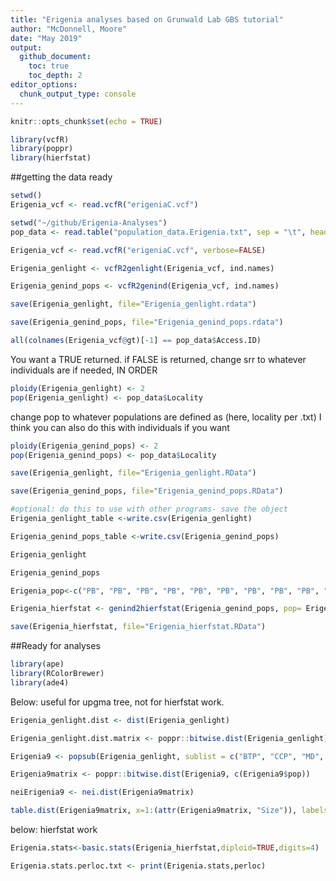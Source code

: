 ```yaml
---
title: "Erigenia analyses based on Grunwald Lab GBS tutorial"
author: "McDonnell, Moore"
date: "May 2019"
output:
  github_document:
    toc: true
    toc_depth: 2
editor_options: 
  chunk_output_type: console
---
```


```r
knitr::opts_chunk$set(echo = TRUE)
```

```r
library(vcfR)
library(poppr)
library(hierfstat)
```

##getting the data ready
```r
setwd()
Erigenia_vcf <- read.vcfR("erigeniaC.vcf")
```


```r
setwd("~/github/Erigenia-Analyses")
pop_data <- read.table("population_data.Erigenia.txt", sep = "\t", header = TRUE)
```

```r
Erigenia_vcf <- read.vcfR("erigeniaC.vcf", verbose=FALSE)
```

```r
Erigenia_genlight <- vcfR2genlight(Erigenia_vcf, ind.names)
```

```r
Erigenia_genind_pops <- vcfR2genind(Erigenia_vcf, ind.names)
```

```r
save(Erigenia_genlight, file="Erigenia_genlight.rdata")
```
```r
save(Erigenia_genind_pops, file="Erigenia_genind_pops.rdata")
```

```r
all(colnames(Erigenia_vcf@gt)[-1] == pop_data$Access.ID)
```
You want a TRUE returned. if FALSE is returned, change srr to whatever individuals are if needed, IN ORDER



```r
ploidy(Erigenia_genlight) <- 2
pop(Erigenia_genlight) <- pop_data$Locality
```
change pop to whatever populations are defined as (here, locality per .txt) I think you can also do this with individuals if you want

```r
ploidy(Erigenia_genind_pops) <- 2
pop(Erigenia_genind_pops) <- pop_data$Locality
```


```r
save(Erigenia_genlight, file="Erigenia_genlight.RData")
```
```r
save(Erigenia_genind_pops, file="Erigenia_genind_pops.RData")
```


```r
#optional: do this to use with other programs- save the object 
Erigenia_genlight_table <-write.csv(Erigenia_genlight)
```
```r
Erigenia_genind_pops_table <-write.csv(Erigenia_genind_pops)
```

```r
Erigenia_genlight
```
```r
Erigenia_genind_pops
```
```r
Erigenia_pop<-c("PB", "PB", "PB", "PB", "PB", "PB", "PB", "PB", "PB", "PB", "PB", "PB", "PB", "PB", "PB", "PB", "PB", "PB", "PB", "PB", "YF", "YF", "YF", "YF", "YF", "YF", "YF", "YF", "YF", "YF", "YF", "YF", "YF", "YF", "YF", "SH", "SH", "SH", "SH", "SH", "SH", "SH", "SH", "SH", "SH", "MD", "MD", "MD", "MD", "CCP", "CCP", "CCP", "CCP", "CCP", "CCP", "CCP", "CCP", "CCP", "CCP", "CCP", "CCP", "CCP", "CCP", "CCP", "BTP", "BTP", "BTP", "BTP", "BTP", "BTP", "BTP", "BTP", "BTP", "BTP", "BTP", "BTP", "BTP", "BTP", "BTP", "RSSP", "RSSP", "RSSP", "RSSP", "RSSP", "RSSP", "RSSP", "RSSP", "RSSP", "RSSP", "RSSP", "RSSP", "RSSP", "RSSP", "RSSP", "RCSPWR", "RCSPWR", "RCSPWR", "RCSPWR", "RCSPWR", "RCSPWR", "RCSPWR", "RCSPWR", "RCSPWR", "RCSPWR", "RCSPWR", "RCSPWR", "RCSPWR", "RCSPWR", "RCSPWR", "SRCNA", "SRCNA", "SRCNA", "SRCNA", "SRCNA", "SRCNA", "SRCNA", "SRCNA", "SRCNA", "SRCNA", "SRCNA", "SRCNA", "SRCNA", "SRCNA", "SRCNA")
```

```r
Erigenia_hierfstat <- genind2hierfstat(Erigenia_genind_pops, pop= Erigenia_pop)
```
```r
save(Erigenia_hierfstat, file="Erigenia_hierfstat.RData")
```

##Ready for analyses

```r
library(ape)
library(RColorBrewer)
library(ade4)
```
Below: useful for upgma tree, not for hierfstat work.
```r
Erigenia_genlight.dist <- dist(Erigenia_genlight)
```

```r
Erigenia_genlight.dist.matrix <- poppr::bitwise.dist(Erigenia_genlight)
```

```r
Erigenia9 <- popsub(Erigenia_genlight, sublist = c("BTP", "CCP", "MD", "PB", "RCSPWR", "RSSP", "SH", "SRCNA", "YF"))
```
```r
Erigenia9matrix <- poppr::bitwise.dist(Erigenia9, c(Erigenia9$pop))
```
```r
neiErigenia9 <- nei.dist(Erigenia9matrix)
```


```r
table.dist(Erigenia9matrix, x=1:(attr(Erigenia9matrix, "Size")), labels = as.character(Erigenia9matrix), clabel = 1, csize = 1, grid = TRUE)
```

below: hierfstat work
```r
Erigenia.stats<-basic.stats(Erigenia_hierfstat,diploid=TRUE,digits=4)
```
```r
Erigenia.stats.perloc.txt <- print(Erigenia.stats,perloc)
```






